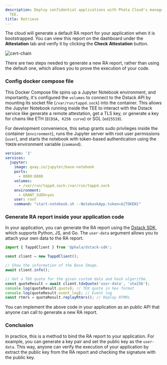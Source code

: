 ```yaml
---
description: Deploy confidential applications with Phala Cloud's managed TEE infrastructure.
  TEE.
title: Retrieve
---
```


The cloud will generate a default RA report for your application when it is bootstrapped. You can view this report on the dashboard under the **Attestation** tab and verify it by clicking the **Check** **Attestation** button.

<Frame>
    <img src="/images/cloud-cert-chain.png" alt="cert-chain" />
</Frame>

There are two steps needed to generate a new RA report, rather than using the default one, which allows you to prove the execution of your code.

### Config docker compose file

This Docker Compose file spins up a Jupyter Notebook environment, and importantly, it's configured the `volumes` to connect to the Dstack API by mounting its socket file (`/var/run/tappd.sock`) into the container. This allows the Jupyter Notebook running inside the TEE to interact with the Dstack service like generate a remote attestation, get a TLS key, or generate a key for chains like ETH (`ECDSA, K256 curve`) or SOL (`ed25519`).

For development convenience, this setup grants sudo privileges inside the container (`environment`), runs the Jupyter server with root user permissions (`user`), and starts the notebook with token-based authentication using the `TOKEN` environment variable (`command`).

```yaml
version: '3'
services:
  jupyter:
    image: quay.io/jupyter/base-notebook
    ports:
      - 8080:8888
    volumes:
      - /var/run/tappd.sock:/var/run/tappd.sock
    environment:
      - GRANT_SUDO=yes
    user: root
    command: "start-notebook.sh --NotebookApp.token=${TOKEN}"
```

### Generate RA report inside your application code

In your application, you can generate the RA report using the [Dstack SDK](https://www.npmjs.com/package/@phala/dstack-sdk?activeTab=readme), which supports Python, JS, and Go. The `user-data` argument allows you to attach your own data to the RA report.

```javascript
import { TappdClient } from '@phala/dstack-sdk';

const client = new TappdClient();

// Show the information of the Base Image.
await client.info();

// Get a TDX quote for the given custom data and hash algorithm.
const quoteResult = await client.tdxQuote('user-data', 'sha256');
console.log(quoteResult.quote); // TDX quote in hex format
console.log(quoteResult.event_log); // Event log
const rtmrs = quoteResult.replayRtmrs(); // Replay RTMRs
```

You can implement the above code in your application as an public API that anyone can call to generate a new RA report.

### Conclusion

In practice, this is a method to bind the RA report to your application. For example, you can generate a key pair and set the public key as the `user-data`. This way, anyone can verify the execution of your application by extract the public key from the RA report and checking the signature with the public key.
